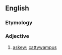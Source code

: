 ==English==

===Etymology===
{{blend|askew|cattywampus|lang=en}}

===Adjective===
{{en-adj}}

# [[askew]]; [[cattywampus]]